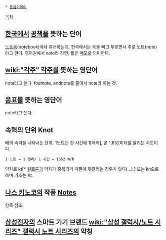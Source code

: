  * [[동음이의어]]
 
[[목차]]
== [[한국]]에서 [[공책]]을 뜻하는 단어 ==
[[노트북]](notebook)에서 유래하는데, 한국에서는 북을 빼고 부르면서 주로 노트(note)라고 한다. 영어권에서 note라 하면, 짧은 [[메모]]를 의미한다.

== [[wiki:"각주" 각주]]를 뜻하는 영단어 ==
note라고 쓴다. footnote, endnote를 줄여서 note라 하는 것.

== [[음표]]를 뜻하는 영단어 ==
note라고 쓴다.

== 속력의 단위 Knot ==
배의 속력을 나타내는 단위. 1노트는 한 시간에 1[해리], 곧 1,852미터를 달리는 속도이다. 
 1 노트 = 1 해리/ 1 시간 = 1852 m/h 

약자로 kt[* [[킬로]][[톤]]과 약자가 중복되기 때문에 헷갈리는 경우가 있다(...).] 또는 kn으로 쓰며 기호는 Kt.

== [[나스 키노코]]의 작품 [[Notes]] ==
항목 참조.

== [[삼성전자]]의 스마트 기기 브랜드 [[wiki:"삼성 갤럭시/노트 시리즈" 갤럭시 노트 시리즈]]의 약칭 ==
